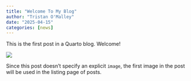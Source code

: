 ```yaml
---
title: "Welcome To My Blog"
author: "Tristan O'Malley"
date: "2025-04-15"
categories: [news]
---
```


This is the first post in a Quarto blog. Welcome!

![](thumbnail.jpg)

Since this post doesn't specify an explicit `image`, the first image in the post will be used in the listing page of posts.
